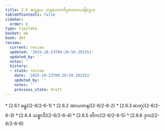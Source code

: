 ```yaml
---
title: 2.6 ဆဋ္ဌနယ သမ္ပယောဂဝိပ္ပယောဂပဒနိဒ္ဒေသ
tableOfContents: false
sidebar:
  order: 6
type: tipitaka
basket: ab
book: dht
review:
  current: review
  updated: '2025-10-23T09:20:50.292351'
  updated_by: ''
  notes: ''
  history:
  - state: review
    date: '2025-10-23T09:20:50.292351'
    updated_by: ''
    notes: ''
    previous_state: draft
---
```



<ReviewStatus review={frontmatter.review} showDetails={true} />

<HypothesisAnnotation frontmatter={frontmatter} />

<DynamicBreadcrumb />



<TableOfContents book="dht" section="2.6">
* [2.6.1 ခန္ဓ](2-6/2-6-1)
* [2.6.2 အာယတန](2-6/2-6-2)
* [2.6.3 ဓာတု](2-6/2-6-3)
* [2.6.4 သစ္စာဒိ](2-6/2-6-4)
* [2.6.5 တိက](2-6/2-6-5)
* [2.6.6 ဒုက](2-6/2-6-6)
</TableOfContents>